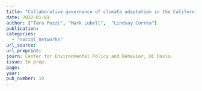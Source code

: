 ```yaml
---
title: "Collaborative governance of climate adaptation in the California Delta"
date: 2022-01-01
author: ["Tara Pozzi", "Mark Lubell",  "Lindsay Correa"]
publication: 
categories:
  - "social_networks"
url_source: 
url_preprint: 
journ: Center for Environmental Policy and Behavior, UC Davis.
issue: In prep.
page: 
year: 
pub_number: 10
---
```

